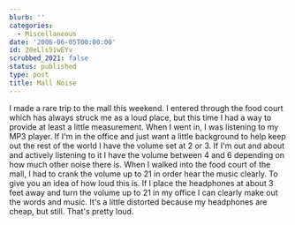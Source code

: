 ```yaml
---
blurb: ''
categories:
  - Miscellaneous
date: '2006-06-05T00:00:00'
id: 20eLls5iwEYv
scrubbed_2021: false
status: published
type: post
title: Mall Noise
---
```


I made a rare trip to the mall this weekend. I entered through the
food court which has always struck me as a loud place, but this
time I had a way to provide at least a little measurement. When I
went in, I was listening to my MP3 player. If I'm in the office and
just want a little background to help keep out the rest of the
world I have the volume set at 2 or 3. If I'm out and about and
actively listening to it I have the volume between 4 and 6
depending on how much other noise there is. When I walked into the
food court of the mall, I had to crank the volume up to 21 in order
hear the music clearly. To give you an idea of how loud this is. If
I place the headphones at about 3 feet away and turn the volume up
to 21 in my office I can clearly make out the words and music. It's
a little distorted because my headphones are cheap, but still.
That's pretty loud.
